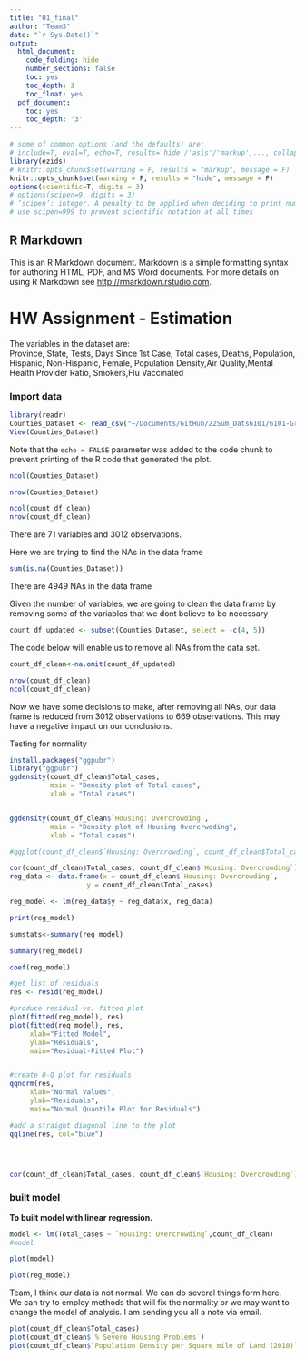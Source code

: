```yaml
---
title: "01_final"
author: "Team3"
date: "`r Sys.Date()`"
output: 
  html_document:
    code_folding: hide
    number_sections: false
    toc: yes
    toc_depth: 3
    toc_float: yes
  pdf_document:
    toc: yes
    toc_depth: '3'
---
```


```r
# some of common options (and the defaults) are: 
# include=T, eval=T, echo=T, results='hide'/'asis'/'markup',..., collapse=F, warning=T, message=T, error=T, cache=T, fig.width=6, fig.height=4, fig.dim=c(6,4) #inches, fig.align='left'/'center','right', 
library(ezids)
# knitr::opts_chunk$set(warning = F, results = "markup", message = F)
knitr::opts_chunk$set(warning = F, results = "hide", message = F)
options(scientific=T, digits = 3) 
# options(scipen=9, digits = 3) 
# ‘scipen’: integer. A penalty to be applied when deciding to print numeric values in fixed or exponential notation.  Positive values bias towards fixed and negative towards scientific notation: fixed notation will be preferred unless it is more than ‘scipen’ digits wider.
# use scipen=999 to prevent scientific notation at all times
```

## R Markdown

This is an R Markdown document. Markdown is a simple formatting syntax for authoring HTML, PDF, and MS Word documents. For more details on using R Markdown see <http://rmarkdown.rstudio.com>.

# HW Assignment - Estimation 
The variables in the dataset are:  
Province,	State, Tests,	Days Since 1st Case,	Total cases,	Deaths,	Population, Hispanic,	Non-Hispanic, Female,	Population Density,Air Quality,Mental Health Provider Ratio,	Smokers,Flu Vaccinated

### Import data
```r

library(readr)
Counties_Dataset <- read_csv("~/Documents/GitHub/22Sum_Dats6101/6101-Group-Project/Counties Dataset.csv")
View(Counties_Dataset)
```

Note that the `echo = FALSE` parameter was added to the code chunk to prevent printing of the R code that generated the plot.

```r

ncol(Counties_Dataset)

nrow(Counties_Dataset)

ncol(count_df_clean)
nrow(count_df_clean)

```

There are 71 variables and 3012 observations.


Here we are trying to find the NAs in the data frame
```r

sum(is.na(Counties_Dataset))

```

There are 4949 NAs in the data frame

Given the number of variables, we are going to clean the data frame by removing some of the variables that we dont believe to be necessary

```r

count_df_updated <- subset(Counties_Dataset, select = -c(4, 5))


```

The code below will enable us to remove all NAs from the data set.
```r

count_df_clean<-na.omit(count_df_updated)

nrow(count_df_clean)
ncol(count_df_clean)

```

Now we have some decisions to make, after removing all NAs, our data frame is reduced from 3012 observations to 669 observations. This may have a negative impact on our conclusions. 


Testing for normality

```r
install.packages("ggpubr")
library("ggpubr")
ggdensity(count_df_clean$Total_cases, 
          main = "Density plot of Total cases",
          xlab = "Total cases")


ggdensity(count_df_clean$`Housing: Overcrowding`, 
          main = "Density plot of Housing Overcrwoding",
          xlab = "Total cases")

```
```r
#qqplot(count_df_clean$`Housing: Overcrowding`, count_df_clean$Total_cases, main = "QQ Plot of Total cases", xlab = "Average Number of Mentally Unhealth Days")

cor(count_df_clean$Total_cases, count_df_clean$`Housing: Overcrowding`)
reg_data <- data.frame(x = count_df_clean$`Housing: Overcrowding`,
                   y = count_df_clean$Total_cases)

reg_model <- lm(reg_data$y ~ reg_data$x, reg_data)

print(reg_model)

sumstats<-summary(reg_model)

summary(reg_model)

coef(reg_model)

#get list of residuals 
res <- resid(reg_model)

#produce residual vs. fitted plot
plot(fitted(reg_model), res)
plot(fitted(reg_model), res,
     xlab="Fitted Model", 
     ylab="Residuals", 
     main="Residual-Fitted Plot")


#create Q-Q plot for residuals
qqnorm(res,
     xlab="Normal Values", 
     ylab="Residuals", 
     main="Normal Quantile Plot for Residuals")

#add a straight diagonal line to the plot
qqline(res, col="blue") 





```
```r
cor(count_df_clean$Total_cases, count_df_clean$`Housing: Overcrowding`)

```

### built model  
**To built model with linear regression.** 
```r
model <- lm(Total_cases ~ `Housing: Overcrowding`,count_df_clean)
#model
```

```r
plot(model)
```

```r
plot(reg_model)
```
Team, I think our data is not normal. We can do several things form here. We can try to employ methods that will fix the normality or we may want to change the model of analysis. I am sending you all a note via email.

```r
plot(count_df_clean$Total_cases)
plot(count_df_clean$`% Severe Housing Problems`)
plot(count_df_clean$`Population Density per Square mile of Land (2010)`)

```
